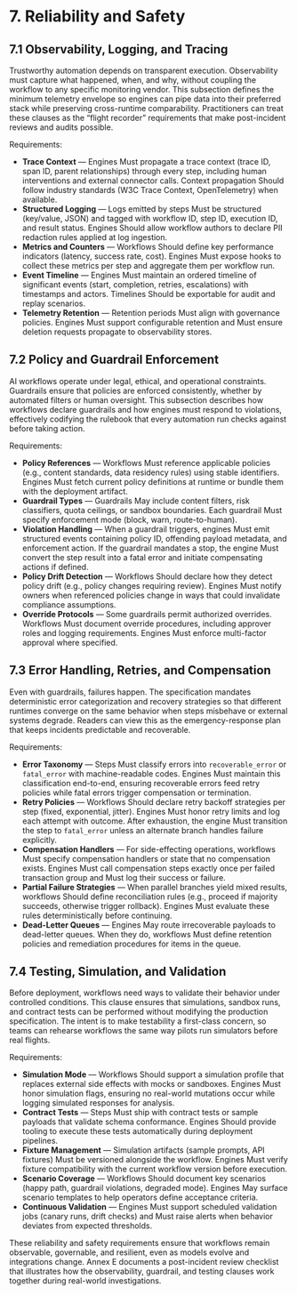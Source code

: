 # 7. Reliability and Safety

## 7.1 Observability, Logging, and Tracing

Trustworthy automation depends on transparent execution. Observability must capture what happened, when, and why, without coupling the workflow to any specific monitoring vendor. This subsection defines the minimum telemetry envelope so engines can pipe data into their preferred stack while preserving cross-runtime comparability. Practitioners can treat these clauses as the “flight recorder” requirements that make post-incident reviews and audits possible.

Requirements:

- **Trace Context** — Engines Must propagate a trace context (trace ID, span ID, parent relationships) through every step, including human interventions and external connector calls. Context propagation Should follow industry standards (W3C Trace Context, OpenTelemetry) when available.
- **Structured Logging** — Logs emitted by steps Must be structured (key/value, JSON) and tagged with workflow ID, step ID, execution ID, and result status. Engines Should allow workflow authors to declare PII redaction rules applied at log ingestion.
- **Metrics and Counters** — Workflows Should define key performance indicators (latency, success rate, cost). Engines Must expose hooks to collect these metrics per step and aggregate them per workflow run.
- **Event Timeline** — Engines Must maintain an ordered timeline of significant events (start, completion, retries, escalations) with timestamps and actors. Timelines Should be exportable for audit and replay scenarios.
- **Telemetry Retention** — Retention periods Must align with governance policies. Engines Must support configurable retention and Must ensure deletion requests propagate to observability stores.

## 7.2 Policy and Guardrail Enforcement

AI workflows operate under legal, ethical, and operational constraints. Guardrails ensure that policies are enforced consistently, whether by automated filters or human oversight. This subsection describes how workflows declare guardrails and how engines must respond to violations, effectively codifying the rulebook that every automation run checks against before taking action.

Requirements:

- **Policy References** — Workflows Must reference applicable policies (e.g., content standards, data residency rules) using stable identifiers. Engines Must fetch current policy definitions at runtime or bundle them with the deployment artifact.
- **Guardrail Types** — Guardrails May include content filters, risk classifiers, quota ceilings, or sandbox boundaries. Each guardrail Must specify enforcement mode (block, warn, route-to-human).
- **Violation Handling** — When a guardrail triggers, engines Must emit structured events containing policy ID, offending payload metadata, and enforcement action. If the guardrail mandates a stop, the engine Must convert the step result into a fatal error and initiate compensating actions if defined.
- **Policy Drift Detection** — Workflows Should declare how they detect policy drift (e.g., policy changes requiring review). Engines Must notify owners when referenced policies change in ways that could invalidate compliance assumptions.
- **Override Protocols** — Some guardrails permit authorized overrides. Workflows Must document override procedures, including approver roles and logging requirements. Engines Must enforce multi-factor approval where specified.

## 7.3 Error Handling, Retries, and Compensation

Even with guardrails, failures happen. The specification mandates deterministic error categorization and recovery strategies so that different runtimes converge on the same behavior when steps misbehave or external systems degrade. Readers can view this as the emergency-response plan that keeps incidents predictable and recoverable.

Requirements:

- **Error Taxonomy** — Steps Must classify errors into `recoverable_error` or `fatal_error` with machine-readable codes. Engines Must maintain this classification end-to-end, ensuring recoverable errors feed retry policies while fatal errors trigger compensation or termination.
- **Retry Policies** — Workflows Should declare retry backoff strategies per step (fixed, exponential, jitter). Engines Must honor retry limits and log each attempt with outcome. After exhaustion, the engine Must transition the step to `fatal_error` unless an alternate branch handles failure explicitly.
- **Compensation Handlers** — For side-effecting operations, workflows Must specify compensation handlers or state that no compensation exists. Engines Must call compensation steps exactly once per failed transaction group and Must log their success or failure.
- **Partial Failure Strategies** — When parallel branches yield mixed results, workflows Should define reconciliation rules (e.g., proceed if majority succeeds, otherwise trigger rollback). Engines Must evaluate these rules deterministically before continuing.
- **Dead-Letter Queues** — Engines May route irrecoverable payloads to dead-letter queues. When they do, workflows Must define retention policies and remediation procedures for items in the queue.

## 7.4 Testing, Simulation, and Validation

Before deployment, workflows need ways to validate their behavior under controlled conditions. This clause ensures that simulations, sandbox runs, and contract tests can be performed without modifying the production specification. The intent is to make testability a first-class concern, so teams can rehearse workflows the same way pilots run simulators before real flights.

Requirements:

- **Simulation Mode** — Workflows Should support a simulation profile that replaces external side effects with mocks or sandboxes. Engines Must honor simulation flags, ensuring no real-world mutations occur while logging simulated responses for analysis.
- **Contract Tests** — Steps Must ship with contract tests or sample payloads that validate schema conformance. Engines Should provide tooling to execute these tests automatically during deployment pipelines.
- **Fixture Management** — Simulation artifacts (sample prompts, API fixtures) Must be versioned alongside the workflow. Engines Must verify fixture compatibility with the current workflow version before execution.
- **Scenario Coverage** — Workflows Should document key scenarios (happy path, guardrail violations, degraded mode). Engines May surface scenario templates to help operators define acceptance criteria.
- **Continuous Validation** — Engines Must support scheduled validation jobs (canary runs, drift checks) and Must raise alerts when behavior deviates from expected thresholds.

These reliability and safety requirements ensure that workflows remain observable, governable, and resilient, even as models evolve and integrations change. Annex E documents a post-incident review checklist that illustrates how the observability, guardrail, and testing clauses work together during real-world investigations.
